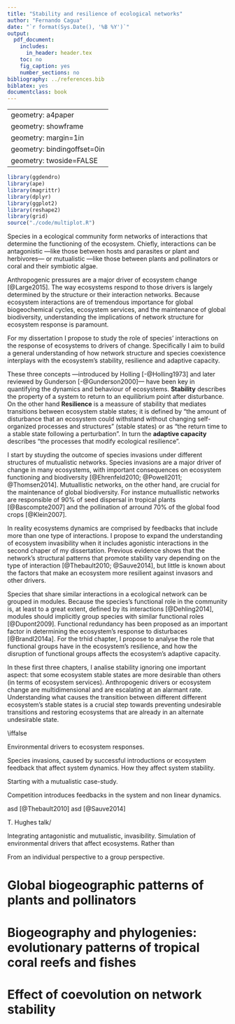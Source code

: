 ```yaml
---
title: "Stability and resilience of ecological networks"
author: "Fernando Cagua"
date: "`r format(Sys.Date(), '%B %Y')`"
output: 
  pdf_document:
    includes:
      in_header: header.tex
    toc: no
    fig_caption: yes
    number_sections: no
bibliography: ../references.bib
biblatex: yes
documentclass: book
---
```

---
geometry: a4paper
geometry: showframe
geometry: margin=1in
geometry: bindingoffset=0in
geometry: twoside=FALSE
---

```r
library(ggdendro)
library(ape)
library(magrittr)
library(dplyr)
library(ggplot2)
library(reshape2)
library(grid)
source("./code/multiplot.R")
```

\newgeometry{right=3in, twoside=FALSE}

\chapter*{Introduction}
\addcontentsline{toc}{chapter}{Introduction}

Species in a ecological community form networks of interactions that determine the functioning of the ecosystem. Chiefly, interactions can be antagonistic ---like those between hosts and parasites or plant and herbivores--- or mutualistic ---like those between plants and pollinators or coral and their symbiotic algae. 

Anthropogenic pressures are a major driver of ecosystem change [@Large2015]. The way ecosystems respond to those drivers is largely determined by the structure or their interaction networks. Because ecosystem interactions are of tremendous importance for global biogeochemical cycles, ecosystem services, and the maintenance of global biodiversity, understanding the implications of network structure for ecosystem response is paramount.

For my dissertation I propose to study the role of species' interactions on the response of ecosystems to drivers of change. Specifically I aim to build a general understanding of how network structure and species coexistence interplays with the ecosystem's stability, resilience and adaptive capacity. 

These three concepts ---introduced by Holling [-@Holling1973] and later reviewed by Gunderson [-@Gunderson2000]--- have been key in quantifying the dynamics and behaviour of ecosystems. **Stability** describes the property of a system to return to an equilibrium point after disturbance. On the other hand **Resilience** is a meassure of stability that mediates transitions between ecosystem stable states; it is defined by "the amount of disturbance that an ecosystem could withstand without changing self-organized processes and structures" (stable states) or as "the return time to a stable state following a perturbation". In turn the **adaptive capacity** describes "the processes that modify ecological resilience".

I start by stuyding the outcome of species invasions under different structures of mutualistic networks. Species invasions are a major driver of change in many ecosystems, with important consequences on ecosystem functioning and biodiversity [@Ehrenfeld2010; @Powell2011; @Thomsen2014]. Mutuallistic networks, on the other hand, are crucial for the maintenance of global biodiversity. For instance mutuallistic networks are responsible of 90% of seed dispersal in tropical plants [@Bascompte2007] and the pollination of arround 70% of the global food crops [@Klein2007]. 

In reality ecosystems dynamics are comprised by feedbacks that include more than one type of interactions. I propose to expand the understanding of ecosystem invasibility when it includes agonistic interactions in the second chaper of my dissertation. Previous evidence shows that the network's structural patterns that promote stability vary depending on the type of interaction [@Thebault2010; @Sauve2014], but little is known about the factors that make an ecosystem more resilient against invasors and other drivers. 

Species that share similar interactions in a ecological network can be grouped in modules. Because the species's functional role in the community is, at least to a great extent, defined by its interactions [@Dehling2014], modules should implicitly group species with similar functional roles [@Dupont2009]. Functional redundancy has been proposed as an important factor in determining the ecosystem's response to disturbaces [@Brandl2014a]. For the trhid chapter, I propose to analyse the role that functional groups have in the ecosystem's resilience, and how the disruption of functional groups affects the ecosystem's adaptive capacity. 

In these first three chapters, I analise stability ignoring one important aspect: that some ecosystem stable states are more desirable than others (in terms of ecosystem services). Anthropogenic drivers or ecosystem change are multidimensional and are escalating at an alarmant rate. Understanding what causes the transition between different different ecosystem's stable states is a crucial step towards preventing undesirable transitions and restoring ecosystems that are already in an alternate undesirable state.



\iffalse


Environmental drivers to ecosystem responses. 

\chapter{Species invasions and network structure}

Species invasions, caused by successful introductions or ecosystem feedback that affect system dynamics. How they affect system stability. 

Starting with a mutualistic case-study. 

Competition introduces feedbacks in the system and non linear dynamics. 

\chapter{Stability of plant antagonistic + mutualistic networks}

asd [@Thebault2010] asd [@Sauve2014]

T. Hughes talk/

Integrating antagonistic and mutualistic, invasibility. Simulation of environmental drivers that affect ecosystems. Rather than 

\chapter{Functional redundancy and network resilience}

From an individual perspective to a group perspective. 

\chapter*{Timeline}
\addcontentsline{toc}{chapter}{Timeline}

\chapter{Pet projects}

# Global biogeographic patterns of plants and pollinators

# Biogeography and phylogenies: evolutionary patterns of tropical coral reefs and fishes

# Effect of coevolution on network stability

\fi
\newgeometry{margin=1in, twoside=FALSE}
\chapter*{References}
\addcontentsline{toc}{chapter}{References}







